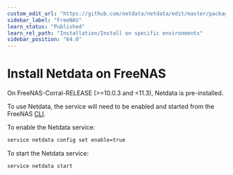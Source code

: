 ```yaml
---
custom_edit_url: "https://github.com/netdata/netdata/edit/master/packaging/installer/methods/freenas.md"
sidebar_label: "FreeNAS"
learn_status: "Published"
learn_rel_path: "Installation/Install on specific environments"
sidebar_position: "64.0"
---
```



# Install Netdata on FreeNAS

On FreeNAS-Corral-RELEASE (>=10.0.3 and <11.3), Netdata is pre-installed.

To use Netdata, the service will need to be enabled and started from the FreeNAS [CLI](https://github.com/freenas/cli).

To enable the Netdata service:

```sh
service netdata config set enable=true
```

To start the Netdata service:

```sh
service netdata start
```


